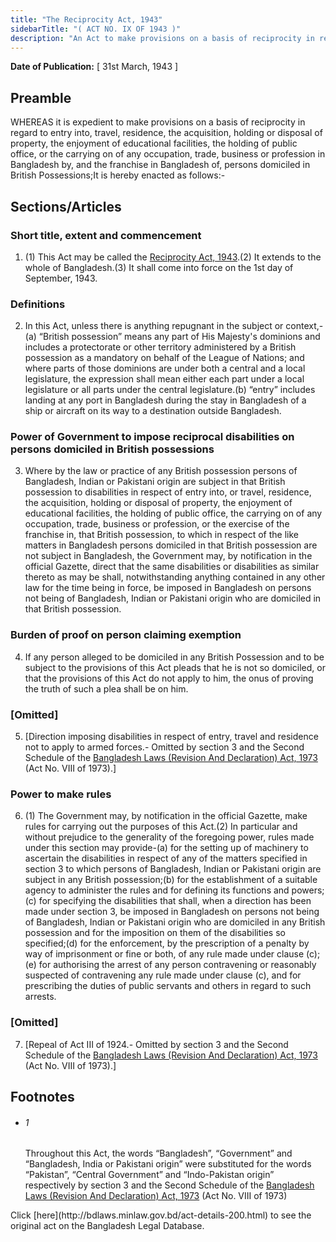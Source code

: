 ```yaml
---
title: "The Reciprocity Act, 1943"
sidebarTitle: "( ACT NO. IX OF 1943 )"
description: "An Act to make provisions on a basis of reciprocity in regard to entry into, travel, residence, the acquisition, holding or disposal of property, the enjoyment of educational facilities, the holding of public office, or the carrying on of any occupation, trade, business or profession in Bangladesh by, and the franchise in Bangladesh of, persons domiciled in British Possessions.1♣"
---
```


**Date of Publication:** [ 31st March, 1943 ]

## Preamble

WHEREAS it is expedient to make provisions on a basis of reciprocity in regard to entry into, travel, residence, the acquisition, holding or disposal of property, the enjoyment of educational facilities, the holding of public office, or the carrying on of any occupation, trade, business or profession in Bangladesh by, and the franchise in Bangladesh of, persons domiciled in British Possessions;It is hereby enacted as follows:-

## Sections/Articles

### Short title, extent and commencement

1. (1) This Act may be called the [Reciprocity Act, 1943](/act-200.html "Reciprocity Act, 1943").(2) It extends to the whole of Bangladesh.(3) It shall come into force on the 1st day of September, 1943.

### Definitions

2. In this Act, unless there is anything repugnant in the subject or context,-(a) “British possession” means any part of His Majesty's dominions and includes a protectorate or other territory administered by a British possession as a mandatory on behalf of the League of Nations; and where parts of those dominions are under both a central and a local legislature, the expression shall mean either each part under a local legislature or all parts under the central legislature.(b) “entry” includes landing at any port in Bangladesh during the stay in Bangladesh of a ship or aircraft on its way to a destination outside Bangladesh.

### Power of Government to impose reciprocal disabilities on persons domiciled in British possessions

3. Where by the law or practice of any British possession persons of Bangladesh, Indian or Pakistani origin are subject in that British possession to disabilities in respect of entry into, or travel, residence, the acquisition, holding or disposal of property, the enjoyment of educational facilities, the holding of public office, the carrying on of any occupation, trade, business or profession, or the exercise of the franchise in, that British possession, to which in respect of the like matters in Bangladesh persons domiciled in that British possession are not subject in Bangladesh, the Government may, by notification in the official Gazette, direct that the same disabilities or disabilities as similar thereto as may be shall, notwithstanding anything contained in any other law for the time being in force, be imposed in Bangladesh on persons not being of Bangladesh, Indian or Pakistani origin who are domiciled in that British possession.

### Burden of proof on person claiming exemption

4. If any person alleged to be domiciled in any British Possession and to be subject to the provisions of this Act pleads that he is not so domiciled, or that the provisions of this Act do not apply to him, the onus of proving the truth of such a plea shall be on him.

### [Omitted]

5. [Direction imposing disabilities in respect of entry, travel and residence not to apply to armed forces.- Omitted by section 3 and the Second Schedule of the [Bangladesh Laws (Revision And Declaration) Act, 1973](/act-430.html "Bangladesh Laws (Revision And Declaration) Act, 1973") (Act No. VIII of 1973).]

### Power to make rules

6. (1) The Government may, by notification in the official Gazette, make rules for carrying out the purposes of this Act.(2) In particular and without prejudice to the generality of the foregoing power, rules made under this section may provide-(a) for the setting up of machinery to ascertain the disabilities in respect of any of the matters specified in section 3 to which persons of Bangladesh, Indian or Pakistani origin are subject in any British possession;(b) for the establishment of a suitable agency to administer the rules and for defining its functions and powers;(c) for specifying the disabilities that shall, when a direction has been made under section 3, be imposed in Bangladesh on persons not being of Bangladesh, Indian or Pakistani origin who are domiciled in any British possession and for the imposition on them of the disabilities so specified;(d) for the enforcement, by the prescription of a penalty by way of imprisonment or fine or both, of any rule made under clause (c);(e) for authorising the arrest of any person contravening or reasonably suspected of contravening any rule made under clause (c), and for prescribing the duties of public servants and others in regard to such arrests.

### [Omitted]

7. [Repeal of Act III of 1924.- Omitted by section 3 and the Second Schedule of the [Bangladesh Laws (Revision And Declaration) Act, 1973](/act-430.html "Bangladesh Laws (Revision And Declaration) Act, 1973") (Act No. VIII of 1973).]

## Footnotes

- ###### 1

  Throughout this Act, the words “Bangladesh”, “Government” and “Bangladesh, India or Pakistani origin” were substituted for the words “Pakistan”, “Central Government” and “Indo-Pakistan origin” respectively by section 3 and the Second Schedule of the [Bangladesh Laws (Revision And Declaration) Act, 1973](/act-430.html "Bangladesh Laws (Revision And Declaration) Act, 1973") (Act No. VIII of 1973)

<Note>
  Click [here](http://bdlaws.minlaw.gov.bd/act-details-200.html) to see the original act on the Bangladesh Legal Database.
</Note>
